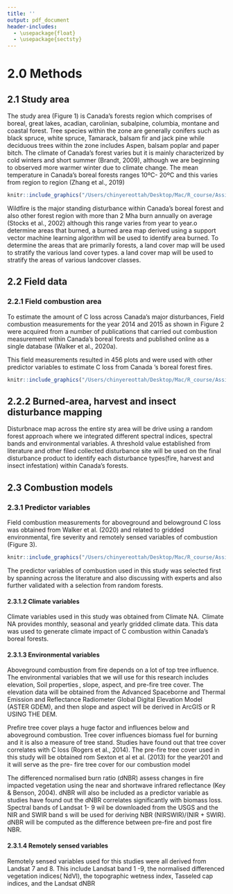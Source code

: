 ```yaml
---
title: ''
output: pdf_document
header-includes:
  - \usepackage{float}
  - \usepackage{sectsty}
---
```


# 2.0 Methods 

\vspace{0.5cm}

## 2.1 Study area 

The study area (Figure 1) is Canada’s forests region which comprises of boreal, great lakes, acadian, carolinian, subalpine, columbia, montane and coastal forest. Tree species within the zone are generally conifers such as black spruce, white spruce, Tamarack, balsam fir and jack pine while deciduous trees within the zone includes Aspen, balsam poplar and paper bitch. The climate of Canada’s forest varies but it  is mainly characterized by cold winters and short summer (Brandt, 2009), although we are beginning to observed more warmer winter due to climate change. The mean temperature in Canada’s boreal forests ranges 10ºC- 20ºC   and this varies from region to region  (Zhang et al., 2019) 



```r
knitr::include_graphics("/Users/chinyereottah/Desktop/Mac/R_course/Assignment_R/dissertation_template_with_rmd-main/img/Canadaforests.png")

```


 Wildfire is the major standing disturbance within Canada’s boreal forest and also other forest region with more than 2 Mha burn annually on average (Stocks et al., 2002) although this range varies from year to year.o determine areas that burned, a burned area map derived using a support vector machine learning algorithm will be used to identify area burned. To determine the areas that are primarily forests, a land cover map will be used to stratify the various land cover types. a land cover map will be used to stratify the areas of various landcover classes.  


## 2.2 Field data 

### 2.2.1 Field combustion area 

To estimate the amount of C loss across Canada’s major disturbances, Field combustion measurements for the year 2014 and 2015 as shown in Figure 2 were acquired from a number of publications that  carried out combustion measurement within Canada’s boreal forests and published online as a single database (Walker et al., 2020a). 

This field measurements resulted in 456 plots and were used with other predictor variables to estimate C loss from  Canada ‘s boreal forest fires.  

```r
knitr::include_graphics("/Users/chinyereottah/Desktop/Mac/R_course/Assignment_R/dissertation_template_with_rmd-main/img/Fieldcombustion.png")

```

## 2.2.2 Burned-area, harvest and insect disturbance mapping 

Disturbnace map across the entire sty area will be drive using a  random forest approach where we integrated different spectral indices, spectral bands and environmental variables. A threshold value established from literature and other filed collected disturbance site will be used on the final disturbance product to identify each disturbance types(fire, harvest and insect infestation)  within Canada’s forests.  

## 2.3 Combustion models  

### 2.3.1 Predictor variables 

Field combustion measurements for aboveground and belowground C loss was obtained from Walker et al. (2020) and related to gridded environmental, fire severity and remotely sensed variables of combustion (Figure 3). 
```r
knitr::include_graphics("/Users/chinyereottah/Desktop/Mac/R_course/Assignment_R/dissertation_template_with_rmd-main/img/Methodmap.png")

```
The predictor variables of combustion used in this study was selected first by spanning across the literature and also discussing with experts and also further validated with a selection from random forests. 

#### 2.3.1.2 Climate variables 

Climate variables used in this study was obtained from Climate NA.  Climate NA provides monthly, seasonal and yearly gridded climate data. This data was used to generate climate impact of C combustion within Canada’s boreal forests.  

#### 2.3.1.3 Environmental variables 

Aboveground combustion from fire depends on a lot of top tree influence. The environmental variables that we will use for this research includes elevation, Soil properties , slope, aspect, and pre-fire tree cover. The elevation data will be obtained from the Advanced Spaceborne and Thermal Emission and Reflectance Radiometer Global Digital Elevation Model (ASTER GDEM), and then slope and aspect will be derived in ArcGIS or R USING THE DEM.  

Prefire tree cover plays a huge factor and influences below and aboveground combustion.  Tree cover influences biomass fuel for burning and it is also a measure of tree stand. Studies have found out that tree cover correlates with C loss (Rogers et al., 2014). The pre-fire tree cover used in this study will be obtained rom Sexton et al et al. (2013) for the year201 and it will serve as the pre- fire tree cover for our combustion model   

The differenced normalised burn ratio  (dNBR) assess changes in fire impacted vegetation using the near and shortwave infrared reflectance  (Key & Benson, 2004). dNBR will also be included as a predictor variable as studies have found out the dNBR correlates significantly with biomass loss. Spectral bands of Landsat 1- 9 wil be downloaded from the USGS and the NIR and SWIR  band s will be used for deriving NBR (NIRSWIR)/(NIR + SWIR).  dNBR will be computed as the  difference between pre-fire  and post fire NBR.  

#### 2.3.1.4 Remotely sensed variables 

Remotely sensed variables used for this studies were all derived from Landsat 7 and 8. This include Landsat band 1 -9, the normalised differenced vegetation indices( NdVI), the topographic wetness index, Tasseled cap indices, and the Landsat dNBR 


